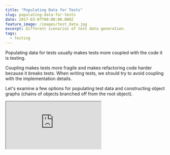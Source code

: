 ```yaml
---
title: "Populating Data for Tests"
slug: populating-data-for-tests
date: 2017-03-07T00:00:00.000Z
feature_image: /images/test_data.jpg
excerpt: Different scenarios of test data generation.
tags:
  - Testing
---
```

Populating data for tests usually makes tests more coupled with the code it is testing.

Coupling makes tests more fragile and makes refactoring code harder because it breaks tests. When writing tests, we should try to avoid coupling with the implementation details.

Let's examine a few options for populating test data and constructing object graphs (chains of objects branched off from the root object).

<iframe src="https://www.youtube.com/embed/videoseries?list=PL59L9XrzUa-mItWClbGuMEK5oQpU2onCq" />

I use [xUnit.net](https://xunit.github.io/) as my test framework, but you can use these techniques in your choice of framework.

[![Populating Test Data](/images/test_data.jpg)](http://xunitpatterns.com/Data-Driven%20Test.html)

Let's start with some simple tests on a Customer class shown below.

```csharp
public class Customer
{
    public Guid Id { get; set; }
    public string FirstName { get; set; }
    public string LastName { get; set; }
    public string FullName
    {
        get { return FirstName + " " + LastName; }
    }

    public Address Address { get; set; }
}

```

Let's say we need to test that the FullName property returns as expected. We will use a _Theory_ type tests for testing different combinations of first and last name. xUnit.net includes support for two different major types of unit tests: facts and theories

> _Facts are tests which are always true. They test invariant conditions._
> _Theories are tests which are only true for a particular set of data._

Theories allow us to create parameterized tests with which we can run a given test with different parameter options. Like in this example we need to test the Customer class with different set of First and Last Name combinations. As you can see below the test is attributed with Theory Attribute, and we use the InlineData attribute to pass static values to the test. Using these parameters we are now able to test for different combinations of first and last names. The test populates only the required properties on Customer object for testing FullName.

```csharp
[Theory]
[InlineData("Adobe", "Photoshop", "Adobe Photoshop")]
[InlineData("Visual", "Studio", "Visual Studio")]
[InlineData("Rode", "Podcaster", "Rode Podcaster")]
public void CustomerFullNameReturnsExpected(string firstName, string lastName, string expected)
{
    // Fixture setup
    var customer = new Customer() { FirstName = firstName, LastName = lastName };
    // Exercise system
    var actual = customer.FullName;
    // Verify outcome
    Assert.Equal(expected, actual);
    // Teardown
}

```

> _Tests help refine the public API as they are the first consumers_

The tests above acts as a clue indicating that the three properties - FirstName, LastName, FullName are related and go hand-in-hand. These tests are a strong indication that these properties can be grouped together into a class and possibly tested separately. We can extract these properties into a [Value Object](/blog/thinking-beyond-primitive-values-value-objects/) for e.g. Name. I will not go into the implementation details of that, and I hope you can do that you own.

The above tests still have a high dependency on the code that it is testing - **_the constructor_**. Imagine if we had a lot of such tests that constructs the Consumer class inline in the setup phase. All tests will break if the class constructor changes. We saw in the [refactoring to remove constructor dependency](/blog/refactoring-test-code-removing-constructor-dependency/) how to remove such dependencies and make the tests independent of the constructor dependencies. We can introduce Object Mother or Test Data Builder pattern as mentioned in the article. Optimizing further we can also use [AutoFixture](https://github.com/AutoFixture/AutoFixture) to generate test data. Moving into these patterns or AutoFixture brings in an added benefit as well; the rest of properties on the Customer class also gets populated by default.

### Explicitly Setting Properties

By introducing AutoFixture, we no longer need to create the Customer object explicitly. We can use the Fixture class generate a Customer class for us. Using AutoFixture, this can be achieved in at least two ways (I am not sure if there are more ways of doing this).

```csharp
// Using Fixture class
[Theory]
[InlineData("Adobe", "Photoshop", "Adobe Photoshop")]
[InlineData("Visual", "Studio", "Visual Studio")]
[InlineData("Rode", "Podcaster", "Rode Podcaster")]
public void CustomerFullNameReturnsExpected(string firstName, string lastName, string expected)
{
    // Fixture setup
    var fixture = new Fixture();
    var customer = fixture.Build<Customer>()
        .With(a => a.FirstName, firstName)
        .With(a => a.LastName, lastName)
        .Create();
    // Exercise system
    var actual = customer.FullName;
    // Verify outcome
    Assert.Equal(expected, actual);
    // Teardown
}

```

```csharp
// Using Injected Object
[Theory]
[InlineAutoData("Adobe", "Photoshop", "Adobe Photoshop")]
[InlineAutoData("Visual", "Studio", "Visual Studio")]
[InlineAutoData("Rode", "Podcaster", "Rode Podcaster")]
public void CustomerFullNameReturnsExpected(string firstName, string lastName, string expected, Customer customer)
{
    // Fixture setup
    customer.FirstName = firstName;
    customer.LastName = lastName;
    // Exercise system
    var actual = customer.FullName;
    // Verify outcome
    Assert.Equal(expected, actual);
    // Teardown
}

```

In both cases, we explicitly set the required properties. The above test is similar to the previous test that we wrote without AutoFixture. But no longer are we dependent on the constructor. In the second way of using AutoFixture I used _InlineAutoData_ attribute, that is part of _Ploeh.AutoFixture.Xunit2_. This attribute automatically does the fixture initialization and injects the Customer object for us. For all the values that it can match from the inline parameter list, it uses the provided values. It starts generating random values once all the parameters passed inline are used. In this case, only Customer object is created by AutoFixture.

### AutoFixture and Immutable types

When using immutable types or properties with private setters, we cannot set the property value after it is created.

> _AutoFixture was originally build as a tool for Test-Driven Development (TDD), and TDD is all about feedback. In the spirit of GOOS, you should listen to your tests. If the tests are hard to write, you should consider your API design. AutoFixture tends to amplify that sort of feedback._
> \-[_Mark Seemann_](http://stackoverflow.com/a/20816487/1948745) _(creator of AutoFixture)_

In these cases, the suggested approach is something closer to the manual [Test Data Builder](http://www.natpryce.com/articles/000714.html) we saw in the [refactoring example](/blog/refactoring-test-code-removing-constructor-dependency/). We can either have an explicit test data builder class or define extension methods on the immutable type such that it changes just the specified property and returns all other values same, as shown below.

```csharp
public class Name
{
    public readonly string FirstName;
    public readonly string LastName;
    public string FullName
    {
        get
        {
            return FirstName + " " + LastName;
        }
    }

    public Name(string firstName, string lastName)
    {
        // Enforce parameter constraints
        FirstName = firstName;
        LastName = lastName;
    }

    public Name WithFirstName(string firstName)
    {
        return new Name(firstName, this.LastName);
    }
}

```

As shown the _WithFirstName_ method returns a new Name class with just the first name changed. Again we do not need these _WithXXX_ methods for all the properties. Only when there is a need to change any of the property values as part of the requirement do we need to introduce such methods and even test it. This again drives to the above point of using tests to guide the API design, from the feedback.

### Customization

In cases where we have validations in constructor to hold the class constraints, we cannot rely on the random values generated by AutoFixture. For example.

-   The string should be at least ten characters in length for a Name class
-   Start date should be less than the End date for a date range class

Without any custom code if we are to rely on AutoFixture to generate us, such classes, the tests will not be predictable. Depending on the random value that AutoFixture generates it might create a valid instance or throw an exception. To make this consistent, we can add Customization to ensure predictability.

For the DateRange class below we can add the following Customization.

```csharp
public class DateRange
{
    public readonly DateTime EndDate;
    public readonly DateTime StartDate;

    public DateRange(DateTime startDate, DateTime endDate)
    {
        if (endDate < startDate)
            throw new Exception("End date cannot be less than the start date");

        StartDate = startDate;
        EndDate = endDate;
    }
}

```

```csharp
public class DateRangeCustomization : ICustomization
{
    public void Customize(IFixture fixture)
    {
        fixture.Customizations.Add(new DateRangeSpecimenBuilder());
    }
}

public class DateRangeSpecimenBuilder : ISpecimenBuilder
{
    public object Create(object request, ISpecimenContext context)
    {
        var requestAsType = request as Type;
        if (typeof(DateRange).Equals(requestAsType))
        {
            var times = context.CreateMany<DateTime>();
            return new DateRange(times.Min(), times.Max());
        }

        return new NoSpecimen();
    }
}

```

The customization gets invoked every time a DateRange object is requested using the fixture. It then invokes this custom code that we have added in and creates a valid DateRange object. For the tests use the customization as part of the fixture either using a custom data attribute or explicitly adding the customization into the Fixture class.

### Mocking behavior

[Mock Objects](http://xunitpatterns.com/Mock%20Object.html) is a popular way to unit test classes in isolation. For the external dependencies that a [System Under Test](http://xunitpatterns.com/SUT.html) (SUT) has, the dependencies are mocked using a mocking framework. In these cases, we can setup the external dependencies to return different values as we expect for different tests and test the logic of the SUT and how it responds. Such tests are usually more coupled with the implementation as we have to setup the mocks prior. So we need to have an understanding of the return values expected from dependencies and the parameters expected by the dependencies. I use Moq framework for mocking, and AutoFixture has a library that helps integrate well with it.

```csharp
public HttpResponseMessage Get(Guid id)
{
    var customer = CustomerRepository.Get(id);

    if (customer == null)
        return Request.CreateResponse(HttpStatusCode.NotFound, "Customer not Found with id " + id);

    return Request.CreateResponse(HttpStatusCode.OK, customer);
}

```

```csharp
[Theory]
[InlineAutoMoqData]
public void CustomerControllerGetWithNoCustomerReturnsNotFound(
    Guid customerId,
    [Frozen]Mock<ICustomerRepository> customerRepository,
    CustomerController sut)
{
    // Fixture setup
    customerRepository.Setup(a => a.Get(customerId)).Returns(null);
    var expected = HttpStatusCode.NotFound;

    // Exercise system
    var actual = sut.Get(customerId).StatusCode;

    // Verify outcome
    Assert.Equal(expected, actual);
}

```

The tests above uses [InlineAutoMoqData attribute](http://blog.nikosbaxevanis.com/2012/07/31/autofixture-xunit-net-and-auto-mocking/) which is a customized xUnit data attribute that uses Moq framework to inject dependencies. The `Mock<ICustomerRepository>` represents a mocked interface implementation. Behavior is setup on the mock using the Setup method. By using [Frozen](http://blog.ploeh.dk/2010/03/17/AutoFixtureFreeze/) attribute for the Mock parameter, we tell AutoFixture to create only one instance of the mocked object and then use the same instance for any future requests of that type. This forces the same instance of the repository to be injected into the CustomerController class as well when it asks for a ICustomerRepository to AutoFixture.

Creating test data is an important aspect of any test. Making sure that you minimize the dependencies on the implementation detail is important to make your tests more robust. This allows the code to be refactored as long as some of the core contracts that we are testing remain the same. AutoFixture helps minimize the code in [Fixture Setup phase](http://xunitpatterns.com/Four%20Phase%20Test.html), which otherwise tends to grow bigger. Hope this helps you with your tests!
